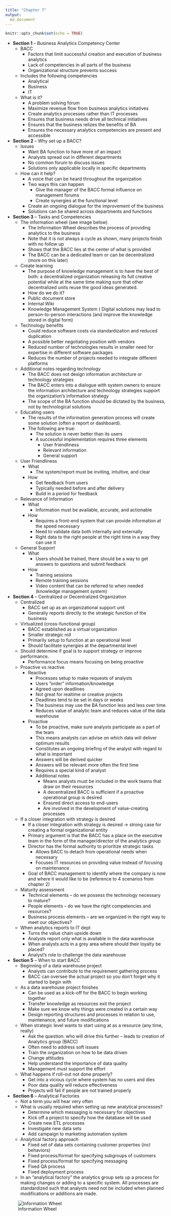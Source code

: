 ```yaml
---
title: "Chapter 7"
output:
  md_document
---
```


```r
knitr::opts_chunk$set(echo = TRUE)
```

* **Section 1** -- Business Analytics Competency Center
    * BACC
        * Factors that limit successful creation and execution of business analytics
        * Lack of competencies in all parts of the business
        * Organizational structure prevents success
    * Includes the following competencies
        * Analytical
        * Business 
        * IT
    * What is it?
        * A problem solving forum
        * Maximize revenue flow from business analytics initiatives
        * Create analytics processes rather than IT processes
        * Ensures that business needs drive all technical initiatives
        * Ensures that the business relizes the benefits of BA 
        * Ensures the necessary analytics competencies are present and accessible
* **Section 2** -- Why set up a BACC?
    * Issues
        * Want BA function to have more of an impact
        * Analysts spread out in different departments
        * No common forum to discuss issues
        * Solutions only applicable locally in specific departments
    * How can it help?
        * A voice that can be heard throughout the organization
        * Two ways this can happen
            * Give the manager of the BACC formal influence on management forums
            * Create synergies at the functional level
        * Create an ongoing dialogue for the improvement of the business
        * Solutions can be shared across departments and functions
* **Section 3** -- Tasks and Competencies
    * The information wheel (see image below)
        * The Information Wheel describes the process of providing analytics to the business
        * Note that it is not always a cycle as shown, many projects finish with no follow up
        * Shows that the BACC lies at the center of what is provided
        * The BACC can be a dedicated team or can be decentralized (more on this later)
    * Create learning
        * The purpose of knowledge management is to have the best of both: a decentralized organization releasing its full creative potential while at the same time making sure that other decentralized units reuse the good ideas generated.
        * How do we do it?
        * Public document store
        * Internal Wiki
        * Knowledge Management System
        ( Digital solutions may lead to person-to-person interactions (and improve the knowledge stored in digital form)
    * Technology benefits
        * Could reduce software costs via standardization and reduced duplication
        * A possible better negotiating position with vendors
        * Reduced number of technologies results in smaller need for expertise in different software packages
        * Reduces the number of projects needed to integrate different platforms
    * Additional notes regarding technology
        * The BACC does not design information architecture or technology strategies
        * The BACC enters into a dialogue with system owners to ensure the information architecture and technology strategies support the organization’s information strategy
        * The scope of the BA function should be dictated by the business, not by technological solutions
    * Educating users
        * The results of the information generation process will create some solution (often a report or dashboard). 
        * The following are true:
            * The solution is never better than its users
            * A successful implementation requires three elements
                * User friendliness
                * Relevant information
                * General support
    * User Friendliness
        * What
            * The system/report must be inviting, intuitive, and clear
        * How
            * Get feedback from users
            * Typically needed before and after delivery
            * Build in a period for feedback
    * Relevance of Information
        * What
            * Information must be available, accurate, and actionable
        * How
            * Requires a front-end system that can provide information at the speed necessary
            * Need to validate data both internally and externally
            * Right data to the right people at the right time in a way they can use it
    * General Support
        * What
            * Users should be trained, there should be a way to get answers to questions and submit feedback
        * How
            * Training sessions
            * Remote training sessions
            * Video content that can be referred to when needed (knowledge management system)
* **Section 4** -- Centralized or Decentralized Organization
	* Centralized
		* BACC set up as an organizational support unit
		* Generally reports directly to the strategic function of the business
	* Virtualized (cross-functional group)
		* BACC established as a virtual organization
		* Smaller strategic roll
		* Primarily setup to function at an operational level
		* Should facilitate synergies at the departmental level
	* Should determine if goal is to support strategy or improve performance.
		* Performance focus means focusing on being proactive
	* Proactive vs reactive
		* Reactive
			* Processes setup to make requests of analysts
			* Users ”order” information/knowledge
			* Agreed upon deadlines
			* Not great for realtime or creative projects
			* Deadlines tend to be set in days or weeks
			* The business may use the BA function less and less over time
			* Reduces value of analytic team and reduces value of the data warehouse
		* Proactive
			* To be proactive, make sure analysts participate as a part of the team
			* This means analysts can advise on which data will deliver optimum results
			* Constitutes an ongoing briefing of the analyst with regard to what is important
			* Answers will be derived quicker
			* Answers will be relevant more often the first time
			* Requires a special kind of analyst
			* Additional notes
				* Means analysts must be included in the work teams that draw on their resources
				* A decentralized BACC is sufficient if a proactive operational group is desired
				* Ensured direct access to end-users
				* Are involved in the development of value-creating processes
	* If a closer integration with strategy is desired
		* If a closer integration with strategy is desired -> strong case for creating a formal organizational entity
		* Primary argument is that the BACC has a place on the executive team in the form of the manager/director of the analytics group
		* Director has the formal authority to prioritize strategic tasks
			* Allows BACC to detach from operational needs when necessary
			* Focuses IT resources on providing value instead of focusing on maintenance
		* Goal of BACC management to identify where the company is now and where it would like to be (reference to 4 scenarios from chapter 2)
	* Maturity assessment
		* Technical elements – do we possess the technology necessary to mature?
		* People elements – do we have the right competencies and resources?
		* Business process elements – are we organized in the right way to meet our objectives?
	* When analytics reports to IT dept
		* Turns the value chain upside down
		* Analysts report only what is available in the data warehouse
		* When analysts acts in a grey area where should their loyalty be placed?
		* Analyst’s role to challenge the data warehouse
* **Section 5** -- When to start BACC
	* Beginning of a data warehouse project
		* Analysts can contribute to the requirement gathering process
		* BACC can oversee the actual project so you don’t forget why it started to begin with
	* As a data warehouse project finishes
		* Can be used as a kick-off for the BACC to begin working together
		* Transfer knowledge as resources exit the project
		* Make sure we know why things were created in a certain way
		* Design reporting structures and processes in relation to use, maintenance, and future modifications
	* When strategic level wants to start using at as a resource (any time, really)
		* Ask the question: who will drive this further – leads to creation of Analytics group (BACC)
		* Often need to address soft issues
		* Train the organization on how to be data driven
		* Change attitudes
		* Help understand the importance of data quality
		* Management must support the effort
	* What happens if roll-out not done properly?
		* Get into a vicious cycle where system has no users and dies
		* Poor data quality will reduce effectiveness
		* Projects will fail if people are not trained properly
* **Section 6** -- Analytical Factories
	* Not a term you will hear very often
	* What is usually required when setting up new analytical processes?
		* Determine which messaging is necessary for objectives
		* Kick off a project to specify how the database will be used
		* Create new ETL processes
		* Investigate new data sets
		* Add campaign to marketing automation system
	* Analytical factory approach
		* Fixed set of data sets containing customer properties (incl behaviors)
		* Fixed process/format for specifying subgroups of customers
		* Fixed process/format for specifying messaging
		* Fixed QA process
		* Fixed deployment process
	* In an "analytical factory" the analytics group sets up a process for making changes or adding to a specific system. All processes are standardized such that analysts need not be included when planned modifications or additions are made.







  




![Information Wheel](info_wheel.png)
